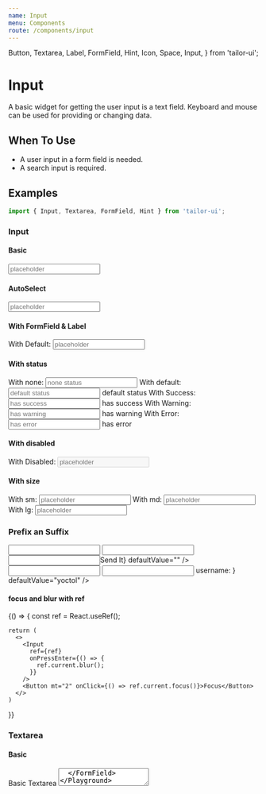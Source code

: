 ```yaml
---
name: Input
menu: Components
route: /components/input
---
```


  Button,
  Textarea,
  Label,
  FormField,
  Hint,
  Icon,
  Space,
  Input,
} from 'tailor-ui';

# Input

A basic widget for getting the user input is a text field. Keyboard and mouse can be used for providing or changing data.

## When To Use

- A user input in a form field is needed.
- A search input is required.

## Examples

```js
import { Input, Textarea, FormField, Hint } from 'tailor-ui';
```

### Input

#### Basic

<Playground>
  <Input placeholder="placeholder" />
</Playground>

#### AutoSelect

<Playground>
  <Input
    autoSelect
    defaultValue="Example default value"
    placeholder="placeholder"
  />
</Playground>

#### With FormField & Label

<Playground>
  <FormField>
    <Label htmlFor="demo">With Default:</Label>
    <Input id="demo" placeholder="placeholder" />
  </FormField>
</Playground>

#### With status

<Playground>
  <FormField>
    <Label htmlFor="default">With none:</Label>
    <Input id="none" placeholder="none status" />
  </FormField>
  <FormField>
    <Label htmlFor="default">With default:</Label>
    <Input id="default" placeholder="default status" />
    <Hint>default status</Hint>
  </FormField>
  <FormField success>
    <Label htmlFor="success">With Success:</Label>
    <Input id="success" placeholder="has success" />
    <Hint>has success</Hint>
  </FormField>
  <FormField warning>
    <Label htmlFor="warning">With Warning:</Label>
    <Input id="warning" placeholder="has warning" />
    <Hint>has warning</Hint>
  </FormField>
  <FormField error>
    <Label htmlFor="error">With Error:</Label>
    <Input id="error" placeholder="has error" />
    <Hint>has error</Hint>
  </FormField>
</Playground>

#### With disabled

<Playground>
  <Label htmlFor="demo">With Disabled:</Label>
  <Input id="demo" placeholder="placeholder" disabled />
</Playground>

#### With size

<Playground>
  <FormField>
    <Label htmlFor="demo_sm">With sm:</Label>
    <Input id="demo_sm" size="sm" placeholder="placeholder" />
  </FormField>
  <FormField>
    <Label htmlFor="demo_md">With md:</Label>
    <Input id="demo_md" size="md" placeholder="placeholder" />
  </FormField>
  <FormField>
    <Label htmlFor="demo_lg">With lg:</Label>
    <Input id="demo_lg" size="lg" placeholder="placeholder" />
  </FormField>
</Playground>

### Prefix an Suffix

<Playground>
  <Input prefix="Prefix" defaultValue="" />

<Space mt="2">
  <Input suffix="Suffix" defaultValue="" />
</Space>

<Space mt="2">
  <Input suffix={<Button type="success">Send It</Button>} defaultValue="" />
</Space>

<Space mt="2">
  <Input prefix="https://" suffix=".com" defaultValue="yoctol" />
</Space>

  <Space mt="2">
    <Input
      prefix={
        <>
          <Icon type={MdAccountCircle} size="20" mr="1"/>
          username:
        </>
      }
      defaultValue="yoctol"
    />
  </Space>
</Playground>

#### focus and blur with ref

<Playground>
  {() => {
    const ref = React.useRef();

    return (
      <>
        <Input
          ref={ref}
          onPressEnter={() => {
            ref.current.blur();
          }}
        />
        <Button mt="2" onClick={() => ref.current.focus()}>Focus</Button>
      </>
    )

}}

</Playground>

### Textarea

#### Basic

<Playground>
  <FormField>
    <Label htmlFor="demo">Basic Textarea</Label>
    <Textarea id="demo" placeholder="placeholder" />
  </FormField>
</Playground>

#### With rows & maxRows

<Playground>
  <FormField>
    <Label htmlFor="demo">With rows & maxRows:</Label>
    <Textarea id="demo" placeholder="placeholder" rows={3} maxRows={6} />
  </FormField>
</Playground>

## API

### Input

<PropsTable of={Input} />

### Textarea

<PropsTable of={Textarea} />
